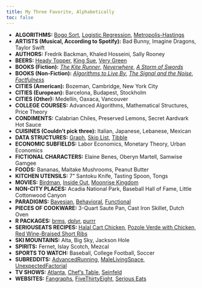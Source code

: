 ```yaml
---
title: My Three Favorite, Alphabetically
toc: false
---
```


*   **ALGORITHMS:** [Bogo Sort](https://en.wikipedia.org/wiki/Bogosort), [Logistic Regression](https://en.wikipedia.org/wiki/Logistic_regression), [Metropolis-Hastings](https://en.wikipedia.org/wiki/Metropolis%E2%80%93Hastings_algorithm)
*   **ARTISTS (Musical, According to Spotify):** Bad Bunny, Imagine Dragons, Taylor Swift
*   **AUTHORS:** Fredrik Backman, Khaled Hosseini, Sally Rooney
*   **BEERS:** [Heady Topper](https://untappd.com/b/the-alchemist-heady-topper/4691), [King Sue](https://untappd.com/b/toppling-goliath-brewing-co-king-sue/594015), [Very Green](https://untappd.com/b/tree-house-brewing-company-very-green/689944)
*   **BOOKS (Fiction):** [_The Kite Runner_](https://app.thestorygraph.com/books/6c6726eb-8580-4be7-ab60-5ccd073d7ae5), [_Neverwhere_](https://app.thestorygraph.com/books/148a1a01-1f5f-440e-8239-f641afa637e0), [_A Storm of Swords_](https://app.thestorygraph.com/books/ff263f0f-121e-41d2-b2ba-b261fc974cc3)
*   **BOOKS (Non-Fiction):** [_Algorithms to Live By_](https://app.thestorygraph.com/books/b5d084fb-6417-4803-8a47-da827d3d7270), [_The Signal and the Noise_](https://app.thestorygraph.com/books/b771dbda-1528-4886-8814-b530b3a07431), [_Factfulness_](https://app.thestorygraph.com/books/dedebd43-d2f7-4f9e-8ee3-b73671df1311)
*   **CITIES (American):** Bozeman, Cambridge, New York City
*   **CITIES (European):** Barcelona, Budapest, Stockholm
*   **CITIES (Other):** Medellín, Oaxaca, Vancouver
*   **COLLEGE COURSES:** Advanced Algorithms, Mathematical Structures, Price Theory
*   **CONDIMENTS:** Calabrian Chiles, Preserved Lemons, Secret Aardvark Hot Sauce
*   **CUISINES (Couldn't pick three):** Italian, Japanese, Lebanese, Mexican
*   **DATA STRUCTURES:** [Graph](https://en.wikipedia.org/wiki/Graph_(abstract_data_type)), [Skip List](https://en.wikipedia.org/wiki/Skip_list), [Tibble](https://tibble.tidyverse.org/)
*   **ECONOMIC SUBFIELDS:** Labor Economics, Monetary Theory, Urban Economics
*   **FICTIONAL CHARACTERS:** Elaine Benes, Oberyn Martell, Samwise Gamgee
*   **FOODS:** Bananas, Maitake Mushrooms, Peanut Butter
*   **KITCHEN UTENSILS:** 7" Santoku Knife, Tasting Spoon, Tongs
*   **MOVIES:** [Birdman](https://www.rottentomatoes.com/m/birdman_2014), [Inside Out](https://www.rottentomatoes.com/m/inside_out_2015), [Moonrise Kingdom](https://www.rottentomatoes.com/m/moonrise_kingdom)
*   **NON-CITY PLACES:** Acadia National Park, Baseball Hall of Fame, Little Cottonwood Canyon
*   **PARADIGMS:** [Bayesian](https://en.wikipedia.org/wiki/Bayesian_statistics), [Behavioral](https://en.wikipedia.org/wiki/Behavioral_economics), [Functional](https://en.wikipedia.org/wiki/Functional_programming)
*   **PIECES OF COOKWARE:** 3-Quart Saute Pan, Cast Iron Skillet, Dutch Oven
*   **R PACKAGES:** [brms](https://paul-buerkner.github.io/brms/), [dplyr](https://dplyr.tidyverse.org/), [purrr](https://purrr.tidyverse.org/)
*   **SERIOUSEATS RECIPES:** [Halal Cart Chicken](https://www.seriouseats.com/recipes/2011/12/serious-eats-halal-cart-style-chicken-and-rice-white-sauce-recipe.html), [Pozole Verde with Chicken](https://www.seriouseats.com/recipes/2017/01/pozole-verde-de-pollo-green-mexican-hominy-and-chicken-soup-recipe.html), [Red Wine-Braised Short Ribs](https://www.seriouseats.com/recipes/2019/12/red-wine-braised-beef-short-ribs-recipe.html)
*   **SKI MOUNTAINS:** Alta, Big Sky, Jackson Hole
*   **SPIRITS:** Fernet, Islay Scotch, Mezcal
*   **SPORTS TO WATCH:** Baseball, College Football, Soccer
*   **SUBREDDITS:** [AdvancedRunning](https://www.reddit.com/r/AdvancedRunning), [MaleLivingSpace](https://www.reddit.com/r/MaleLivingSpace), [UnexpectedFactorial](https://www.reddit.com/r/UnexpectedFactorial)
*   **TV SHOWS:** [Atlanta](https://www.rottentomatoes.com/tv/atlanta), [Chef's Table](https://www.rottentomatoes.com/tv/chef_s_table), [Seinfeld](https://www.rottentomatoes.com/tv/seinfeld)
*   **WEBSITES:** [Fangraphs](https://www.fangraphs.com/), [FiveThirtyEight](https://fivethirtyeight.com/), [Serious Eats](http://www.seriouseats.com/)
